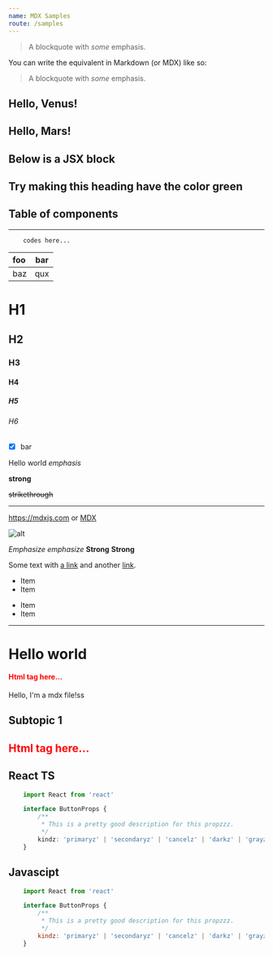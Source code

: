 ```yaml
---
name: MDX Samples
route: /samples
---
```


<blockquote>
  <p>A blockquote with <em>some</em> emphasis.</p>
</blockquote>

You can write the equivalent in Markdown (or MDX) like so:

> A blockquote with _some_ emphasis.

<h2>Hello, Venus!</h2>
<h2>Hello, Mars!</h2>

## Below is a JSX block

<div style={{ padding: '10px 30px', backgroundColor: 'tomato' }}>
  <h2>Try making this heading have the color green</h2>
</div>

## Table of components

---

```
    codes here...
```

| foo | bar |
| :-- | :-: |
| baz | qux |


# H1
## H2
### H3
#### H4
##### H5
###### H6

* [x] bar

Hello world _emphasis_

**strong**

~~strikethrough~~

---

<https://mdxjs.com> or [MDX](https://mdxjs.com)

![alt](https://mdx-logo.now.sh)


*Emphasize* _emphasize_
**Strong** __Strong__


Some text with [a link][1] and
another [link][2].

[1]: http://example.com/ "Title"
[2]: http://example.org/ "Title"


* Item
* Item
- Item
- Item

---

# Hello world
<h4 style="color:red;" >Html tag here...</h4>
Hello, I'm a mdx file!ss

## Subtopic 1
<h2 style="color:red;" >Html tag here...</h2>


## React TS

```typescript
    import React from 'react'

    interface ButtonProps {
        /**
         * This is a pretty good description for this propzzz.
         */
        kindz: 'primaryz' | 'secondaryz' | 'cancelz' | 'darkz' | 'grayz'
    }
```

## Javascipt

```javascript
    import React from 'react'

    interface ButtonProps {
        /**
         * This is a pretty good description for this propzzz.
         */
        kindz: 'primaryz' | 'secondaryz' | 'cancelz' | 'darkz' | 'grayz'
    }
```